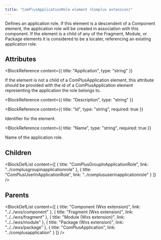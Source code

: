 ```yaml
---
title: "ComPlusApplicationRole element (Complus extension)"
---
```



Defines an application role. If this element is a descendent
 of a Component element, the application role will be created in association
 with this component. If the element is a child of any of the Fragment, Module,
 or Package elements it is considered to be a locater, referencing an existing
 application role.


## Attributes

<BlockWrapper>

  <BlockReference
    content={{
      title: "Application",
      type: "string"
    }}
  >
  If the element is not a child of a ComPlusApplication
   element, this attribute should be provided with the id of a
   ComPlusApplication element representing the application the role belongs to.
  </BlockReference>

  <BlockReference
    content={{
      title: "Description",
      type: "string"
    }}
  >
  
  </BlockReference>

  <BlockReference
    content={{
      title: "Id",
      type: "string",
      required: true
    }}
  >
  Identifier for the element.
  </BlockReference>

  <BlockReference
    content={{
      title: "Name",
      type: "string",
      required: true
    }}
  >
  Name of the application role.
  </BlockReference>

</BlockWrapper>

## Children

<BlockDefList content={[
    {
      title: "ComPlusGroupInApplicationRole",
      link: "../complusgroupinapplicationrole"
    },
    {
      title: "ComPlusUserInApplicationRole",
      link: "../complususerinapplicationrole"
    }
  ]}
/>

## Parents

<BlockDefList content={[
    {
      title: "Component (Wxs extension)",
      link: "../../wxs/component"
    },
    {
      title: "Fragment (Wxs extension)",
      link: "../../wxs/fragment"
    },
    {
      title: "Module (Wxs extension)",
      link: "../../wxs/module"
    },
    {
      title: "Package (Wxs extension)",
      link: "../../wxs/package"
    },
    {
      title: "ComPlusApplication",
      link: "../complusapplication"
    }
  ]}
/>